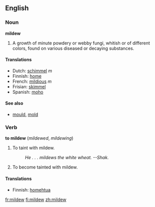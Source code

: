 ==English==

===Noun===
'''mildew'''
#{{botany}} A growth of minute powdery or webby fungi, whitish or of different colors, found on various diseased or decaying substances.

====Translations====
*Dutch: [[schimmel]] ''m''
*Finnish: [[home]]
*French: [[mildious]] ''m''
*Frisian: [[skimmel]]
*Spanish: [[moho]] {{m}}

====See also====
*[[mould]], [[mold]]

===Verb===
'''to mildew'''  (''mildewed'', ''mildewing'')
# To taint with mildew.
#:''He . . . mildews the white wheat.  --Shak.''
# To become tainted with mildew.

====Translations====
*Finnish: [[homehtua]]

[[fr:mildew]]
[[fi:mildew]]
[[zh:mildew]]